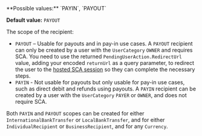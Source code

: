 <ResponseField name="RecipientScope" type="string">
**Possible values:** `PAYIN`, `PAYOUT`

**Default value:** `PAYOUT`

The scope of the recipient: 
- `PAYOUT` – Usable for payouts and in pay-in use cases. A `PAYOUT` recipient can only be created by a user with the `UserCategory` `OWNER` and requires SCA. You need to use the returned `PendingUserAction.RedirectUrl` value, adding your encoded `returnUrl` as a query parameter, to redirect the user to the [hosted SCA session](/guides/sca/session) so they can complete the necessary steps.
- `PAYIN` - Not usable for payouts but only usable for pay-in use cases, such as direct debit and refunds using payouts. A `PAYIN` recipient can be created by a user with the `UserCategory` `PAYER` or `OWNER`, and does not require SCA.

Both `PAYIN` and `PAYOUT` scopes can be created for either `InternationalBankTransfer` or `LocalBankTransfer`, and for either `IndividualRecipient` or `BusinessRecipient`, and for any `Currency`.
</ResponseField>